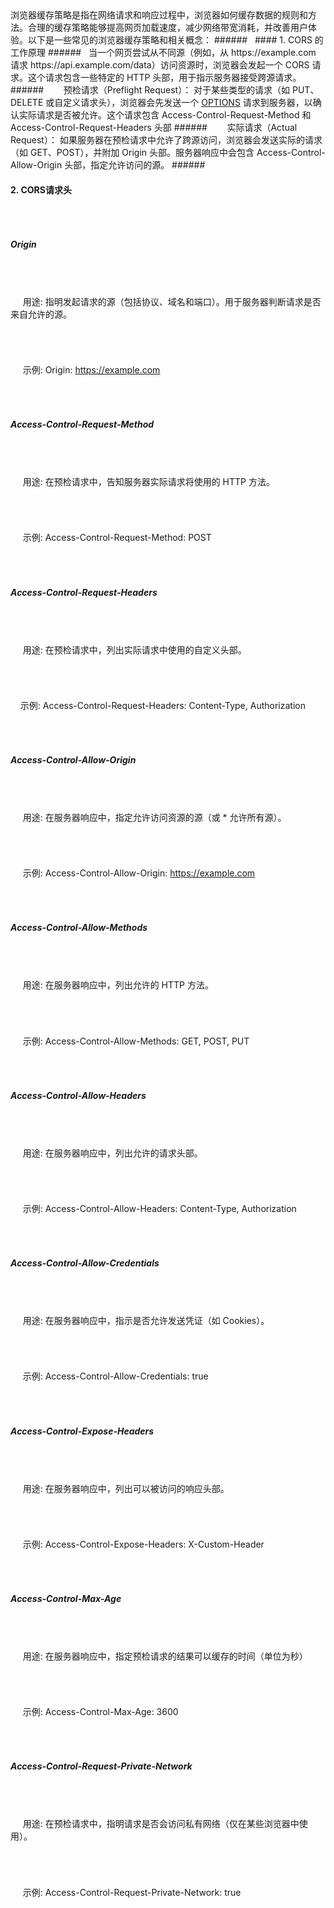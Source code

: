 <div className="mdx-box">
浏览器缓存策略是指在网络请求和响应过程中，浏览器如何缓存数据的规则和方法。合理的缓存策略能够提高网页加载速度，减少网络带宽消耗，并改善用户体验。以下是一些常见的浏览器缓存策略和相关概念：
###### &nbsp;
#### 1. CORS 的工作原理
###### &nbsp;
当一个网页尝试从不同源（例如，从 https://example.com 请求 https://api.example.com/data）访问资源时，浏览器会发起一个 CORS 请求。这个请求包含一些特定的 HTTP 头部，用于指示服务器接受跨源请求。
###### &nbsp;
&nbsp;&nbsp;&nbsp;&nbsp; 预检请求（Preflight Request）： 对于某些类型的请求（如 PUT、DELETE 或自定义请求头），浏览器会先发送一个 <a href="/blog/http/options">OPTIONS</a> 请求到服务器，以确认实际请求是否被允许。这个请求包含 Access-Control-Request-Method 和 Access-Control-Request-Headers 头部
###### &nbsp;
&nbsp;&nbsp;&nbsp;&nbsp; 实际请求（Actual Request）： 如果服务器在预检请求中允许了跨源访问，浏览器会发送实际的请求（如 GET、POST），并附加 Origin 头部。服务器响应中会包含 Access-Control-Allow-Origin 头部，指定允许访问的源。
###### &nbsp;

#### 2. CORS请求头
###### &nbsp;
##### Origin
###### &nbsp;
&nbsp;&nbsp;&nbsp;&nbsp; 用途: 指明发起请求的源（包括协议、域名和端口）。用于服务器判断请求是否来自允许的源。
###### &nbsp;
&nbsp;&nbsp;&nbsp;&nbsp; 示例: Origin: https://example.com
###### &nbsp;

##### Access-Control-Request-Method
###### &nbsp;
&nbsp;&nbsp;&nbsp;&nbsp; 用途: 在预检请求中，告知服务器实际请求将使用的 HTTP 方法。
###### &nbsp;
&nbsp;&nbsp;&nbsp;&nbsp; 示例: Access-Control-Request-Method: POST
###### &nbsp;

##### Access-Control-Request-Headers
###### &nbsp;
&nbsp;&nbsp;&nbsp;&nbsp; 用途: 在预检请求中，列出实际请求中使用的自定义头部。
###### &nbsp;
&nbsp;&nbsp;&nbsp;&nbsp;示例: Access-Control-Request-Headers: Content-Type, Authorization
###### &nbsp;

##### Access-Control-Allow-Origin
###### &nbsp;
&nbsp;&nbsp;&nbsp;&nbsp; 用途: 在服务器响应中，指定允许访问资源的源（或 * 允许所有源）。
###### &nbsp;
&nbsp;&nbsp;&nbsp;&nbsp; 示例: Access-Control-Allow-Origin: https://example.com
###### &nbsp;

##### Access-Control-Allow-Methods
###### &nbsp;
&nbsp;&nbsp;&nbsp;&nbsp; 用途: 在服务器响应中，列出允许的 HTTP 方法。
###### &nbsp;
&nbsp;&nbsp;&nbsp;&nbsp; 示例: Access-Control-Allow-Methods: GET, POST, PUT
###### &nbsp;


##### Access-Control-Allow-Headers
###### &nbsp;
&nbsp;&nbsp;&nbsp;&nbsp; 用途: 在服务器响应中，列出允许的请求头部。
###### &nbsp;
&nbsp;&nbsp;&nbsp;&nbsp; 示例: Access-Control-Allow-Headers: Content-Type, Authorization
###### &nbsp;

##### Access-Control-Allow-Credentials
###### &nbsp;
&nbsp;&nbsp;&nbsp;&nbsp; 用途: 在服务器响应中，指示是否允许发送凭证（如 Cookies）。
###### &nbsp;
&nbsp;&nbsp;&nbsp;&nbsp; 示例: Access-Control-Allow-Credentials: true
###### &nbsp;

##### Access-Control-Expose-Headers
###### &nbsp;
&nbsp;&nbsp;&nbsp;&nbsp; 用途: 在服务器响应中，列出可以被访问的响应头部。
###### &nbsp;
&nbsp;&nbsp;&nbsp;&nbsp; 示例: Access-Control-Expose-Headers: X-Custom-Header
###### &nbsp;

##### Access-Control-Max-Age
###### &nbsp;
&nbsp;&nbsp;&nbsp;&nbsp; 用途: 在服务器响应中，指定预检请求的结果可以缓存的时间（单位为秒）
###### &nbsp;
&nbsp;&nbsp;&nbsp;&nbsp; 示例: Access-Control-Max-Age: 3600
###### &nbsp;

##### Access-Control-Request-Private-Network
###### &nbsp;
&nbsp;&nbsp;&nbsp;&nbsp; 用途: 在预检请求中，指明请求是否会访问私有网络（仅在某些浏览器中使用）。
###### &nbsp;
&nbsp;&nbsp;&nbsp;&nbsp; 示例: Access-Control-Request-Private-Network: true
###### &nbsp;
</div>
